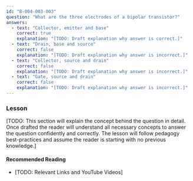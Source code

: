 ```yaml
---
id: "B-004-003-003"
question: "What are the three electrodes of a bipolar transistor?"
answers:
  - text: "Collector, emitter and base"
    correct: true
    explanation: "[TODO: Draft explanation why answer is correct.]"
  - text: "Drain, base and source"
    correct: false
    explanation: "[TODO: Draft explanation why answer is incorrect.]"
  - text: "Collector, source and drain"
    correct: false
    explanation: "[TODO: Draft explanation why answer is incorrect.]"
  - text: "Gate, source and drain"
    correct: false
    explanation: "[TODO: Draft explanation why answer is incorrect.]"
---
```


### Lesson

[TODO: This section will explain the concept behind the question in detail. Once drafted the reader will understand all necessary concepts to answer the question confidently and correctly. The lesson will follow pedagogy best-practices and assume the reader is starting with no previous knowledge.]

#### Recommended Reading

- [TODO: Relevant Links and YouTube Videos]

